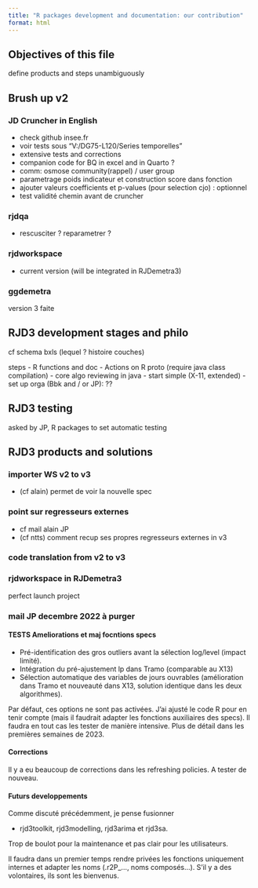 ```yaml
---
title: "R packages development and documentation: our contribution"
format: html
---
```


## Objectives of this file 

define products and steps 
unambiguously

## Brush up v2

### JD Cruncher in English
- check github insee.fr
- voir tests sous "V:/DG75-L120/Series temporelles"
- extensive tests and corrections 
- companion code for BQ in excel and in Quarto ?
- comm: osmose community(rappel) / user group
- parametrage poids indicateur et construction score dans fonction
- ajouter valeurs coefficients et p-values (pour selection cjo) : optionnel
- test validité chemin avant de cruncher 

### rjdqa 
- rescusciter ? reparametrer ?


### rjdworkspace 
- current version (will be integrated in RJDemetra3)

### ggdemetra
version 3 faite 

## RJD3 development stages and philo

cf schema bxls (lequel ? histoire couches)

steps 
- R functions and doc 
- Actions on R proto (require java class compilation)
- core algo reviewing in java 
  - start simple (X-11, extended)
  - set up orga (Bbk and / or JP):  ??

## RJD3 testing

asked by JP, R packages to set automatic testing

## RJD3 products and solutions 

### importer WS v2 to v3

- (cf alain) permet de voir la nouvelle spec 

### point sur regresseurs externes 
  - cf mail alain JP 
  - (cf ntts) comment recup ses propres regresseurs externes in v3

### code translation from v2 to v3


### rjdworkspace in RJDemetra3
perfect launch project

### mail JP decembre 2022 à purger

#### TESTS Ameliorations et maj focntions specs 

-	Pré-identification des gros outliers avant la sélection log/level (impact limité).
-	Intégration du pré-ajustement lp dans Tramo (comparable au X13)
-	Sélection automatique des variables de jours ouvrables (amélioration dans Tramo et nouveauté dans X13, solution identique dans les deux algorithmes).

Par défaut, ces options ne sont pas activées. J’ai ajusté le code R pour en tenir compte (mais il faudrait adapter les fonctions auxiliaires des specs). Il faudra en tout cas les tester de manière intensive.
Plus de détail dans les premières semaines de 2023. 

#### Corrections 
Il y a eu beaucoup de corrections dans les refreshing policies. A tester de nouveau.

#### Futurs developpements

Comme discuté précédemment, je pense fusionner

- rjd3toolkit, rjd3modelling, rjd3arima et rjd3sa.

Trop de boulot pour la maintenance et pas clair pour les utilisateurs.

Il faudra dans un premier temps rendre privées les fonctions uniquement internes et adapter les noms (.r2P_..., noms composés…). S’il y a des volontaires, ils sont les bienvenus.








